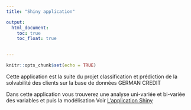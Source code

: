 ---
title: "Shiny application"

output:
  html_document: 
    toc: true
    toc_float: true
    

---

```{r setup, include=FALSE}
knitr::opts_chunk$set(echo = TRUE)
```



Cette application est la suite du projet classification et prédiction de la solvabilité des clients sur la base 
de données GERMAN CREDIT 

Dans cette application vous trouverez une analyse uni-variée et bi-variée des variables 
et puis la modélisation 
Voir  <a href='https://rayenkhayat.shinyapps.io/rayen/'> L'application Shiny</a>